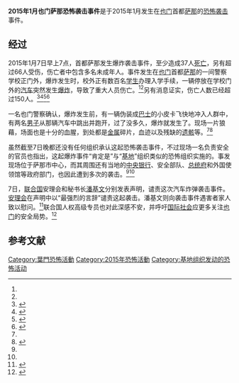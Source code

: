 {{命名}}
{{UTC time|東三區|+3:00}}
{{Infobox civilian attack
 |title      = 2015年1月也门萨那恐怖袭击事件
 |image      = Sana'a in Yemen.svg
 |image_size = 
 |alt        =
 |caption    = 
 |map        =
 |map_size   =
 |map_alt    =
 |map_caption=
 |location   = {{YEM}}[[萨那|萨那]]市中心警察学校
 |target     = [[警察|警察]]学校学员
 |coordinates= 
 |date       = 2015年1月7日
 |time       = 7:00 
 |timezone   = [[UTC+03:00|UTC+03:00]]
 |type       = 
 |fatalities = 至少37<ref name=BBC01 /><ref name=UNnews02 />
 |injuries   = 66<ref name=BBC01 /><ref name=UNnews02 />
 |perpetrator= 
 |weapons    = [[汽车炸弹|汽车炸弹]]
 |numpart    =
 |motive     = 
}}
{{Campaignbox Yemeni Crisis}}
'''2015年1月也门萨那恐怖袭击事件'''是于2015年1月发生在[[也门|也门]]首都[[萨那|萨那]]的[[恐怖袭击|恐怖袭击]]事件。

== 经过 ==
2015年1月7日早上7点，首都萨那发生爆炸袭击事件，至少造成37人[[死亡|死亡]]，另有超过66人受伤，伤亡者中包含多名未成年人。事件发生在[[也门|也门]]首都[[萨那|萨那]]的一间警察学校正门外，爆炸发生时，校外正有数百名[[学生|学生]]办理入学手续，一辆停放在学校门外的[[汽车|汽车]]突然发生[[爆炸|爆炸]]，导致了重大人员伤亡。<ref name=UNnews02 /><ref name=unnews01/>另有消息证实，伤亡人数已经超过150人。<ref name=xhnet01>{{cite news|author=刘万利　商英侠|title=也门首都一警察学院遭袭至少50人死亡|url=http://news.xinhuanet.com/world/2015-01/07/c_1113910546.htm|accessdate=2015-01-07|newspaper=新华网|date=2015年1月7日|archive-date=2015-01-08|archive-url=https://web.archive.org/web/20150108002201/http://news.xinhuanet.com/world/2015-01/07/c_1113910546.htm|dead-url=no}}</ref><ref name=cnday01>{{cite news|title=也门首都一警察学院遭袭至少50人死亡|url=http://world.chinadaily.com.cn/2015-01/07/content_19262377.htm|accessdate=2015-01-07|newspaper=中国日报网|date=2015-01-07|archive-date=2016-03-04|archive-url=https://web.archive.org/web/20160304222845/http://world.chinadaily.com.cn/2015-01/07/content_19262377.htm|dead-url=no}}</ref><ref name=BBC01>{{cite news|title=Yemen bomb blast kills dozens near Sanaa police academy|url=http://www.bbc.com/news/world-middle-east-30706208|accessdate=2015-01-07|newspaper=BBC NEWS|date=2015-01-07|archive-date=2015-01-07|archive-url=https://web.archive.org/web/20150107190028/http://www.bbc.com/news/world-middle-east-30706208|dead-url=no}}</ref><ref name=xhnet02>{{cite news|title=也门首都一警察学院遭袭150人死伤|url=http://news.xinhuanet.com/ttgg/2015-01/07/c_1113914730.htm|accessdate=2015-01-07|newspaper=新华网|date=2015-01-07|archive-date=2015-01-08|archive-url=https://web.archive.org/web/20150108000547/http://news.xinhuanet.com/ttgg/2015-01/07/c_1113914730.htm|dead-url=no}}</ref> 

一名也门警察确认，爆炸发生前，有一辆伪装成[[巴士|巴士]]的小皮卡飞快地冲入人群中，有两名[[男子|男子]]从那辆汽车中跳出并跑开，过了没多久，爆炸就发生了。现场一片狼藉，场面也是十分的血腥，到处都是[[金属|金属]]碎片，血迹以及残缺的[[尸体|遗骸]]等。<ref name=BBC01 /><ref name=bbc02>{{cite news|title=Yemen attack: Deadly bombing at Sanaa police academy|url=http://www.bbc.com/news/world-middle-east-18796212|accessdate=2015-01-07|newspaper=bbc|date=2015-01-07|archive-date=2015-03-26|archive-url=https://web.archive.org/web/20150326103928/http://www.bbc.com/news/world-middle-east-18796212|dead-url=no}}</ref>

虽然截至7日晚都还没有任何组织承认这起恐怖袭击事件，不过现场一名负责安全的官员也指出，这起爆炸事件“肯定是”与“[[基地组织|基地]]”组织类似的恐怖组织实施的。事发现场位于萨那市中心，而其周围还有当地的[[中央银行|中央银行]]、安全部队、[[总统府|总统府]]和外国使领馆等政府部门，也因此遭到多次的袭击。<ref name=xhnet02 /><ref name=xhnet01 />

7日，[[联合国|联合国]]安理会和秘书长[[潘基文|潘基文]]分别发表声明，谴责这次汽车炸弹袭击事件。[[安理会|安理会]]在声明中以“最强烈的言辞”谴责这起袭击。潘基文则向袭击事件遇害者家人致以慰问。<ref name=UNnews02>{{cite news|title=Yemen: Ban condemns deadly attack on police academy, calls for accountability|url=http://www.un.org/apps/news/story.asp?NewsID=49744&Kw1=Yemen&Kw2=&Kw3=#.VLB-WMuS2Y8|accessdate=2015-01-10|newspaper=UNnews|date=2015-01-07|archive-date=2017-02-20|archive-url=https://web.archive.org/web/20170220214522/http://www.un.org/apps/news/story.asp?NewsID=49744&Kw1=Yemen&Kw2=&Kw3=#.VLB-WMuS2Y8|dead-url=no}}</ref>联合国人权高级专员也对此深感不安，并呼吁[[国际社会|国际社会]]应更多关注[[也门|也门]]的安全局势。<ref name=unnews01>{{cite news|title=UN rights chief urges more global attention to ‘wanton’ violence in Yemen|url=http://www.un.org/apps/news/story.asp?NewsID=49761&Kw1=Yemen&Kw2=&Kw3=#.VLB9BcuS2Y8|accessdate=2015-01-10|newspaper=UN news|date=2015-01-05|archive-date=2017-02-20|archive-url=https://web.archive.org/web/20170220231608/http://www.un.org/apps/news/story.asp?NewsID=49761&Kw1=Yemen&Kw2=&Kw3=#.VLB9BcuS2Y8|dead-url=no}}</ref>

==参考文献==
{{reflist}}

[[Category:葉門恐怖活動|Category:葉門恐怖活動]]
[[Category:2015年恐怖活動|Category:2015年恐怖活動]]
[[Category:基地组织发动的恐怖活动|Category:基地组织发动的恐怖活动]]